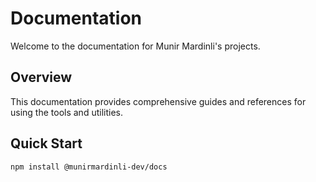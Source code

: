 # Documentation

Welcome to the documentation for Munir Mardinli's projects.

## Overview

This documentation provides comprehensive guides and references for using the tools and utilities.

## Quick Start

```bash
npm install @munirmardinli-dev/docs
